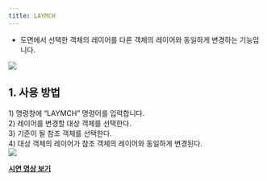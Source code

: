 ```yaml
---
title: LAYMCH
---
```



[image1]: ../../../../../assets/images/commands/laymch/image1.png
[image2]: ../../../../../assets/images/commands/laymch/image2.png

* 도면에서 선택한 객체의 레이어를 다른 객체의 레이어와 동일하게 변경하는 기능입니다.

![][image1]

## **1\. 사용 방법**

1\) 명령창에 “LAYMCH” 명령어를 입력합니다.  
2\) 레이어를 변경할 대상 객체를 선택한다.  
3\) 기준이 될 참조 객체를 선택한다.  
4\) 대상 객체의 레이어가 참조 객체의 레이어와 동일하게 변경된다.  
![][image2]

[**<Icon name="youtube" class="emoji"/> 시연 영상 보기**](https://youtu.be/ePoPimAk9JY) 
